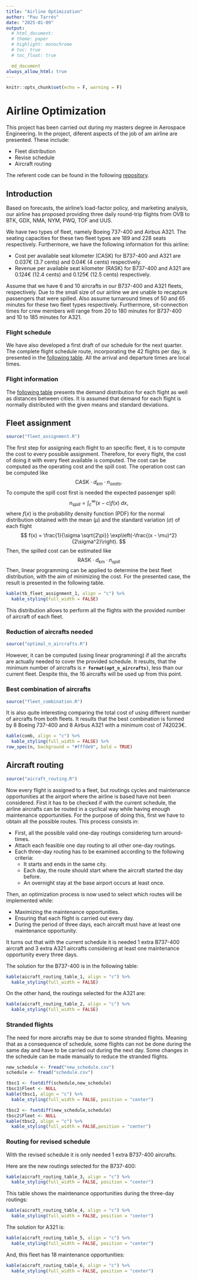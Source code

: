 ```yaml
---
title: "Airline Optimization"
author: "Pau Tarrés"
date: "2025-01-09"
output:
  # html_document:
  # theme: paper
  # highlight: monochrome
  # toc: true
  # toc_float: true

  md_document
always_allow_html: true
---
```

<style type="text/css">

body{ /* Normal  */
      font-size: 14px;
  }
</style>
```r

knitr::opts_chunk$set(echo = F, warning = F)
```

# Airline Optimization

This project has been carried out during my masters degree in Aerospace Engineering. In the project, diferent aspects of the job of am airline are presented. These include:

- Fleet distribution
- Revise schedule
- Aircraft routing

The referent code can be found in the following [repository](https://github.com/tarrut/Airline-Optimization/tree/main).

## Introduction

Based on forecasts, the airline’s load-factor policy, and marketing analysis, our airline has proposed providing three daily round-trip flights from OVB to BTK, GDX, NMA, NYM, PWQ, TOF and UUS.

We have two types of fleet, namely Boeing 737-400 and Airbus A321. The seating capacities for these two fleet types are 189 and 228 seats respectively. Furthermore, we have the following information for this airline:

- Cost per available seat kilometer (CASK) for B737-400 and A321 are 0.037€ (3.7 cents) and 0.04€ (4 cents) respectively.
- Revenue per available seat kilometer (RASK) for B737-400 and A321 are 0.124€ (12.4 cents) and 0.125€ (12.5 cents) respectively.

Assume that we have 6 and 10 aircrafts in our B737-400 and A321 fleets, respectively. Due to the small size of our airline we are unable to recapture passengers that were spilled. Also assume turnaround times of 50 and 65 minutes for these two fleet types respectively. Furthermore, sit-connection times for crew members will range from 20 to 180 minutes for B737-400 and 10 to 185 minutes for A321.

### Flight schedule
We have also developed a first draft of our schedule for the next quarter. The complete flight schedule route, incorporating the 42 flights per day, is presented in the [following table](https://github.com/tarrut/Airline-Optimization/blob/e653312ae903a598b87b9ac467ad52251428c680/schedule.csv). All the arrival and departure times are local times.


### Flight information

The [following table](https://github.com/tarrut/Airline-Optimization/blob/e653312ae903a598b87b9ac467ad52251428c680/flight_info.csv) presents the demand distribution for each flight as well as distances between cities. It is assumed that demand for each flight is normally distributed with the given means and standard deviations.

## Fleet assignment
```r
source("fleet_assignment.R")
```
The first step for assigning each flight to an specific fleet, it is to compute the cost to every possible assignment. Therefore, for every flight, the cost of doing it with every fleet available is computed. The cost can be computed as the operating cost and the spill cost. The operation cost can be computed like
$$
\text{CASK}\cdot d_{km}\cdot n_{seats}.
$$
To compute the spill cost first is needed the expected passenger spill:
$$
n_{spill} = \int_{c}^{\infty}(x-c)f(x)\;dx,
$$
where $f(x)$ is the probability density function (PDF) for the normal distribution obtained with the mean $(\mu)$ and the standard variation $(\sigma)$ of each flight
$$
f(x) = \frac{1}{\sigma \sqrt{2\pi}} \exp\left(-\frac{(x - \mu)^2}{2\sigma^2}\right).
$$
Then, the spilled cost can be estimated like
$$
 \text{RASK} \cdot d_{km} \cdot n_{spill} 
$$
Then, linear programming can be applied to determine the best fleet distribution, with the aim of minimizing the cost. For the presented case, the result is presented in the following table.

```r
kable(tb_fleet_assignment_1, align = "c") %>%
  kable_styling(full_width = FALSE)
```

This distribution allows to perform all the flights with the provided number of aircraft of each fleet.

### Reduction of aircrafts needed
```r
source("optimal_n_aircrafts.R")
```
However, it can be computed (using linear programming) if all the aircrafts are actually needed to cover the provided schedule. It results, that the minimum number of aircrafts is **`r format(opt_n_aircrafts)`**, less than our current fleet. Despite this, the 16 aircrafts will be used up from this point.

### Best combination of aircrafts
```r
source("fleet_combination.R")
```
It is also quite interesting comparing the total cost of using different number of aircrafts from both fleets. It results that the best combination is formed by 8 Boeing 737-400 and 8 Airbus A321 with a minimum cost of 742023€.

```r
kable(comb, align = "c") %>%
  kable_styling(full_width = FALSE) %>%
row_spec(n, background = "#fffde9", bold = TRUE)
```



## Aircraft routing
```r
source("aicraft_routing.R")
```
Now every flight is assigned to a fleet, but routings cycles and maintenance opportunities at the airport where the airline is based have not been considered. First it has to be checked if with the current schedule, the airline aircrafts can be routed in a cyclical way while having enough maintenance opportunities. For the purpose of doing this, first we have to obtain all the possible routes. This process consists in:

- First, all the possible valid one-day routings considering turn around-times.
- Attach each feasible one day routing to all other one-day routings.
- Each three-day routing has to be examined according to the following criteria:
  - It starts and ends in the same city.
  - Each day, the route should start where the aircraft started the day before.
  - An overnight stay at the base airport occurs at least once.

Then, an optimization process is now used to select which routes will be implemented while:

- Maximizing the maintenance opportunities.
- Ensuring that each flight is carried out every day.
- During the period of three days, each aircraft must have at least one maintenance opportunity.

It turns out that with the current schedule it is needed 1 extra B737-400 aircraft and 3 extra A321 aircrafts considering at least one maintenance opportunity every three days.

The solution for the B737-400 is in the following table:

```r
kable(aicraft_routing_table_1, align = "c") %>%
  kable_styling(full_width = FALSE)
```

On the other hand, the routings selected for the A321 are:

```r
kable(aicraft_routing_table_2, align = "c") %>%
  kable_styling(full_width = FALSE)
```



### Stranded flights
The need for more aircrafts may be due to some stranded flights. Meaning that as a consequence of schedule, some flights can not be done during the same day and have to be carried out during the next day. Some changes in the schedule can be made manually to reduce the stranded flights.

```r
new_schedule <- fread("new_schedule.csv")
schedule <- fread("schedule.csv")

tbsc1 <- fsetdiff(schedule,new_schedule)
tbsc1$Fleet <- NULL
kable(tbsc1, align = "c") %>%
  kable_styling(full_width = FALSE, position = "center")

tbsc2 <- fsetdiff(new_schedule,schedule)
tbsc2$Fleet <- NULL
kable(tbsc2, align = "c") %>%
  kable_styling(full_width = FALSE,position = "center")
```



### Routing for revised schedule
With the revised schedule it is only needed 1 extra B737-400 aircrafts.

Here are the new routings selected for the B737-400:
```r
kable(aicraft_routing_table_3, align = "c") %>%
  kable_styling(full_width = FALSE, position = "center")
```

This table shows the maintenance opportunities during the three-day routings:
```r
kable(aicraft_routing_table_4, align = "c") %>%
  kable_styling(full_width = FALSE, position = "center")
```

The solution for A321 is:
```r
kable(aicraft_routing_table_5, align = "c") %>%
  kable_styling(full_width = FALSE, position = "center")
```

And, this fleet has 18 maintenance opportunities: 
```r
kable(aicraft_routing_table_6, align = "c") %>%
  kable_styling(full_width = FALSE, position = "center")
```


<!-- ## Crew scheduling -->
<!-- ```{r, include=FALSE} -->
<!-- source("crew_scheduling.R") -->
<!-- ``` -->
<!-- Once the aircrafts routings have been selected, a crew has to be assigned to every flight of the airlines. In order to do so, first must be determined every pairing between flight and crew: -->

<!-- - Create all possible one and two.day pairings -->
<!-- - Exclude all the pairings that do not meet the following: -->
<!--   - The pairings end up in JFK over the routing cycle -->
<!--   - For two-day pairings, the first flight of the second day starts at the city where it had ended up the night before. -->
<!--   - The duty does not exceed eight hours of flight time in any given day. -->
<!--   - The sit-connection times are between the allowable minimum and maximum times. -->

<!-- After considering the sit-connection times allowable between 20 and 180 minutes for B737-400 and 10 and 185 minutes for A321, the crew pairing solutions are: -->

<!-- ```{r, echo=FALSE} -->
<!-- source("mp_solver.R") -->
<!-- source("shorten_aircraft_name.R") -->

<!-- fleet_info[, Fleet_short := shorten_aircraft_name(Fleet), by = Fleet] -->

<!-- ind_r1 <- sol_pairings1[, .(day1, day2, total_flight_time)] -->

<!-- tb1 <- merge(ind_r1,one_day_routes1[,.(ind,`Day 1` = route)],by.x = "day1", by.y = "ind") -->
<!-- tb1 <- merge(tb1,one_day_routes1[,.(ind,`Day 2` = route)],by.x = "day2", by.y = "ind") -->

<!-- tb1[, Pairing := .I] -->
<!-- tb1 <- tb1[,.(Pairing, `Day 1`, `Day 2`, total_flight_time)] -->
<!-- tb1[, total_flight_time := as.integer(total_flight_time/3600)] -->
<!-- setnames(tb1, "total_flight_time","Flight hours") -->

<!-- cap1 <- paste(fleet_info[1,Fleet_short],"crew pairing solution") -->

<!-- kable(tb1, align = "c", caption = cap1) %>% -->
<!--   kable_styling(bootstrap_options = c("striped", "hover", "condensed"), -->
<!--                 full_width = FALSE, -->
<!--                 position = "center") -->

<!-- ind_r2 <- sol_pairings2[,.(day1, day2, total_flight_time)] -->

<!-- tb2 <- merge(ind_r2,one_day_routes2[,.(ind,`Day 1` = route)],by.x = "day1", by.y = "ind") -->
<!-- tb2 <- merge(tb2,one_day_routes2[,.(ind,`Day 2` = route)],by.x = "day2", by.y = "ind") -->

<!-- tb2[, Pairing := .I] -->
<!-- tb2 <- tb2[,.(Pairing, `Day 1`, `Day 2`, total_flight_time)] -->
<!-- tb2[, total_flight_time := as.integer(total_flight_time/3600)] -->
<!-- setnames(tb2, "total_flight_time","Flight hours") -->

<!-- cap2 <- paste(fleet_info[2,Fleet_short],"crew pairing solution") -->

<!-- kable(tb2, align = "c", caption = cap2) %>% -->
<!--   kable_styling(bootstrap_options = c("striped", "hover", "condensed"), -->
<!--                 full_width = FALSE, -->
<!--                 position = "center") -->
<!-- ``` -->

<!-- In order to balance the workload among all rosters, we have considered the mean for all valid rosters. This is 17 hours for B737-400 and 17 hours for A321. -->

<!-- ```{r, include=FALSE} -->
<!-- routes_comb <- data.table() -->
<!-- routes_comb$Monday <- as.character(c(1,1,0,0,0,4,4)) -->
<!-- routes_comb$Tuesday <- as.character(c(2,2,1,1,0,0,0)) -->
<!-- routes_comb$Wednesday <- as.character(c(0,0,2,2,1,1,0)) -->
<!-- routes_comb$Thursday <- as.character(c(3,0,0,0,2,2,1)) -->
<!-- routes_comb$Friday <- as.character(c(4,3,3,0,0,0,2)) -->
<!-- routes_comb$Saturday <- as.character(c(0,4,4,3,3,0,0)) -->
<!-- routes_comb$Sunday <- as.character(c(0,0,0,4,4,3,3)) -->
<!-- routes_comb$ind <- 1:nrow(possible_routes_comb) -->

<!-- sol_5 <- rosters1[ind %in% solution3$vars[value == 1, i1], .(r1,r2,W,flight_time)] -->
<!-- sol_5 <- merge(sol_5, routes_comb, by.x = "W", by.y = "ind") -->
<!-- sol_5[, Schedule := .I, by = .I] -->


<!-- final1 <- merge(sol_5, sol_pairings1[,.(day1,day2,ind)], by.x = "r1", by.y = "ind") -->
<!-- final1 <- merge(final1, sol_pairings1[,.(day3 = day1, day4 = day2,ind)], by.x = "r2", by.y = "ind") -->

<!-- final1 <- merge(final1,one_day_routes1[,.(ind, route1 = route)],by.x = "day1", by.y = "ind") -->
<!-- final1 <- merge(final1,one_day_routes1[,.(ind, route2 = route)],by.x = "day2", by.y = "ind") -->
<!-- final1 <- merge(final1,one_day_routes1[,.(ind, route3 = route)],by.x = "day3", by.y = "ind") -->
<!-- final1 <- merge(final1,one_day_routes1[,.(ind, route4 = route)],by.x = "day4", by.y = "ind") -->

<!-- final1[Monday == "1", Monday := route1] -->
<!-- final1[Monday == "2", Monday := route2] -->
<!-- final1[Monday == "3", Monday := route3] -->
<!-- final1[Monday == "4", Monday := route4] -->
<!-- final1[Monday == "0", Monday := "\u2013"] -->

<!-- final1[Tuesday == "1", Tuesday := route1] -->
<!-- final1[Tuesday == "2", Tuesday := route2] -->
<!-- final1[Tuesday == "3", Tuesday := route3] -->
<!-- final1[Tuesday == "4", Tuesday := route4] -->
<!-- final1[Tuesday == "0", Tuesday := "\u2013"] -->

<!-- final1[Wednesday == "1", Wednesday := route1] -->
<!-- final1[Wednesday == "2", Wednesday := route2] -->
<!-- final1[Wednesday == "3", Wednesday := route3] -->
<!-- final1[Wednesday == "4", Wednesday := route4] -->
<!-- final1[Wednesday == "0", Wednesday := "\u2013"] -->

<!-- final1[Thursday == "1", Thursday := route1] -->
<!-- final1[Thursday == "2", Thursday := route2] -->
<!-- final1[Thursday == "3", Thursday := route3] -->
<!-- final1[Thursday == "4", Thursday := route4] -->
<!-- final1[Thursday == "0", Thursday := "\u2013"] -->

<!-- final1[Friday == "1", Friday := route1] -->
<!-- final1[Friday == "2", Friday := route2] -->
<!-- final1[Friday == "3", Friday := route3] -->
<!-- final1[Friday == "4", Friday := route4] -->
<!-- final1[Friday == "0", Friday := "\u2013"] -->

<!-- final1[Saturday == "1", Saturday := route1] -->
<!-- final1[Saturday == "2", Saturday := route2] -->
<!-- final1[Saturday == "3", Saturday := route3] -->
<!-- final1[Saturday == "4", Saturday := route4] -->
<!-- final1[Saturday == "0", Saturday := "\u2013"] -->

<!-- final1[Sunday == "1", Sunday := route1] -->
<!-- final1[Sunday == "2", Sunday := route2] -->
<!-- final1[Sunday == "3", Sunday := route3] -->
<!-- final1[Sunday == "4", Sunday := route4] -->
<!-- final1[Sunday == "0", Sunday := "\u2013"] -->

<!-- final1 <- final1[, `Flight hours` := round(as.numeric(flight_time))] -->

<!-- final1 <- final1[, .(Schedule, Monday, Tuesday, Wednesday, Thursday, Friday, Saturday, Sunday, `Flight hours`)][order(Schedule)] -->

<!-- ``` -->

<!-- ```{r, echo=FALSE} -->

<!-- cap5 <- paste(fleet_info[1,Fleet_short],"crew scheduling solution") -->

<!-- kable(final1, align = "c", caption = cap5) %>% -->
<!--   kable_styling(bootstrap_options = c("striped", "hover", "condensed"), -->
<!--                 full_width = FALSE, -->
<!--                 position = "center") -->

<!-- ``` -->

<!-- <div class = "tocify-extend-page" data-unique = "tocify-extend-page" style = "height: 0;"></div> -->